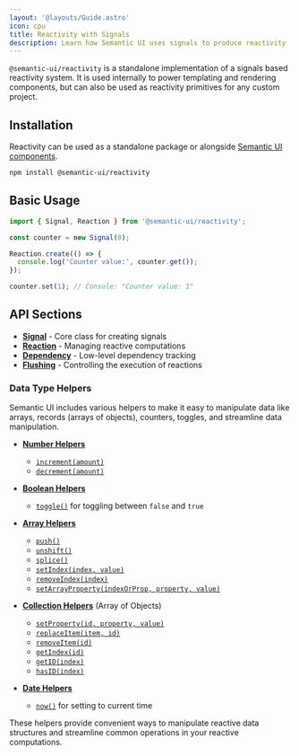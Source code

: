 ```yaml
---
layout: '@layouts/Guide.astro'
icon: cpu
title: Reactivity with Signals
description: Learn how Semantic UI uses signals to produce reactivity
---
```


`@semantic-ui/reactivity` is a standalone implementation of a signals based reactivity system. It is used internally to power templating and rendering components, but can also be used as reactivity primitives for any custom project.

## Installation

Reactivity can be used as a standalone package or alongside [Semantic UI components](/components).

```bash
npm install @semantic-ui/reactivity
```

## Basic Usage

```javascript
import { Signal, Reaction } from '@semantic-ui/reactivity';

const counter = new Signal(0);

Reaction.create(() => {
  console.log('Counter value:', counter.get());
});

counter.set(1); // Console: "Counter value: 1"
```

## API Sections

* **[Signal](/api/reactivity/signal)** - Core class for creating signals
* **[Reaction](/api/reactivity/reaction)** - Managing reactive computations
* **[Dependency](/api/reactivity/dependency)** - Low-level dependency tracking
* **[Flushing](/api/reactivity/flushing)** - Controlling the execution of reactions

### Data Type Helpers

Semantic UI includes various helpers to make it easy to manipulate data like arrays, records (arrays of objects), counters, toggles, and streamline data manipulation.

* **[Number Helpers](/api/reactivity/number-helpers)**
  - [`increment(amount)`](/api/reactivity/number-helpers#increment)
  - [`decrement(amount)`](/api/reactivity/number-helpers#decrement)

* **[Boolean Helpers](/api/reactivity/boolean-helpers)**
  - [`toggle()`](/api/reactivity/boolean-helpers#toggle) for toggling between `false` and `true`

* **[Array Helpers](/api/reactivity/array-helpers)**
  - [`push()`](/api/reactivity/array-helpers#push)
  - [`unshift()`](/api/reactivity/array-helpers#unshift)
  - [`splice()`](/api/reactivity/array-helpers#splice)
  - [`setIndex(index, value)`](/api/reactivity/array-helpers#setindex)
  - [`removeIndex(index)`](/api/reactivity/array-helpers#removeindex)
  - [`setArrayProperty(indexOrProp, property, value)`](/api/reactivity/array-helpers#setarrayproperty)

* **[Collection Helpers](/api/reactivity/collection-helpers)** (Array of Objects)
  - [`setProperty(id, property, value)`](/api/reactivity/collection-helpers#setproperty)
  - [`replaceItem(item, id)`](/api/reactivity/collection-helpers#replaceitem)
  - [`removeItem(id)`](/api/reactivity/collection-helpers#removeitem)
  - [`getIndex(id)`](/api/reactivity/collection-helpers#getindex)
  - [`getID(index)`](/api/reactivity/collection-helpers#getid)
  - [`hasID(index)`](/api/reactivity/collection-helpers#hasid)

* **[Date Helpers](/api/reactivity/date-helpers)**
  - [`now()`](/api/reactivity/date-helpers#now) for setting to current time

These helpers provide convenient ways to manipulate reactive data structures and streamline common operations in your reactive computations.
